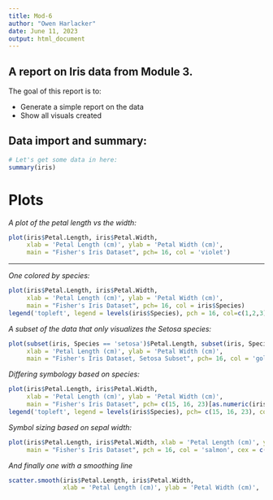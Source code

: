 ```yaml
---
title: Mod-6
author: "Owen Harlacker"
date: June 11, 2023
output: html_document
---
```

## A report on Iris data from Module 3.
The goal of this report is to:

- Generate a simple report on the data
- Show all visuals created

## Data import and summary:
```r
# Let's get some data in here:
summary(iris)
```
# Plots


*A plot of the petal length vs the width:*
```r
plot(iris$Petal.Length, iris$Petal.Width,
     xlab = 'Petal Length (cm)', ylab = 'Petal Width (cm)',
     main = "Fisher's Iris Dataset", pch= 16, col = 'violet')
```
--------

*One colored by species:*

```r
plot(iris$Petal.Length, iris$Petal.Width,
     xlab = 'Petal Length (cm)', ylab = 'Petal Width (cm)',
     main = "Fisher's Iris Dataset", pch= 16, col = iris$Species)
legend('topleft', legend = levels(iris$Species), pch = 16, col=c(1,2,3))
```


*A subset of the data that only visualizes the Setosa species:*


```r


plot(subset(iris, Species == 'setosa')$Petal.Length, subset(iris, Species == 'setosa')$Petal.Width,
     xlab = 'Petal Length (cm)', ylab = 'Petal Width (cm)',
     main = "Fisher's Iris Dataset, Setosa Subset", pch= 16, col = 'goldenrod2')
```


*Differing symbology based on species:*
```r
plot(iris$Petal.Length, iris$Petal.Width,
     xlab = 'Petal Length (cm)', ylab = 'Petal Width (cm)',
     main = "Fisher's Iris Dataset", pch= c(15, 16, 23)[as.numeric(iris$Species)], col = 'orangered1')
legend('topleft', legend = levels(iris$Species), pch= c(15, 16, 23), col='orangered1')
```



*Symbol sizing based on sepal width:*

```r
plot(iris$Petal.Length, iris$Petal.Width, xlab = 'Petal Length (cm)', ylab = 'Petal Width (cm)',
     main = "Fisher's Iris Dataset", pch = 16, col = 'salmon', cex = c(0.5,1,1.5)[as.numeric(iris$Sepal.Width)])

```

*And finally one with a smoothing line*
```r

scatter.smooth(iris$Petal.Length, iris$Petal.Width,
               xlab = 'Petal Length (cm)', ylab = 'Petal Width (cm)',               main = "Fisher's Iris Dataset",  col = 'violet')

```
